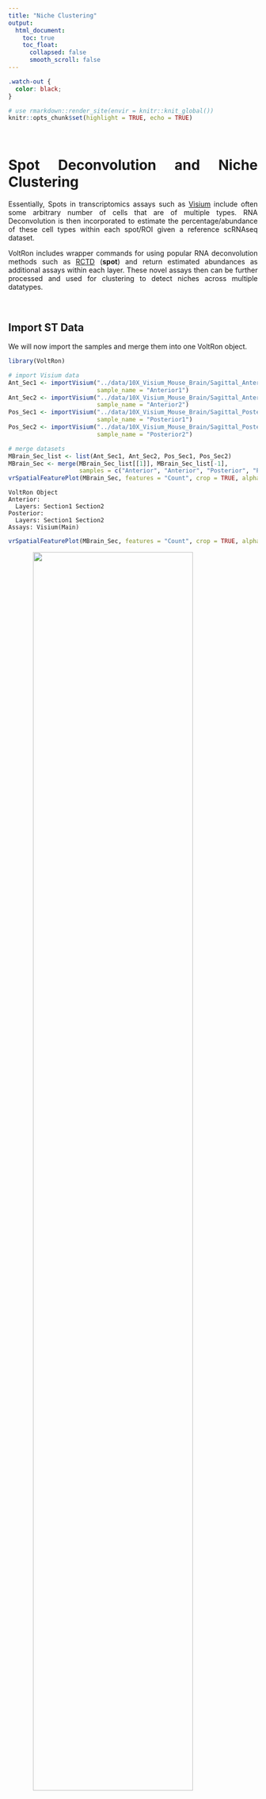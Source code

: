 ```yaml
---
title: "Niche Clustering"
output: 
  html_document:
    toc: true
    toc_float:
      collapsed: false
      smooth_scroll: false
---
```


<style>
.title{
  display: none;
}
body {
  text-align: justify
}
.center {
  display: block;
  margin-left: auto;
  margin-right: auto;
}
</style>

```css
.watch-out {
  color: black;
}
```

```r
# use rmarkdown::render_site(envir = knitr::knit_global())
knitr::opts_chunk$set(highlight = TRUE, echo = TRUE)
```

<br>

# Spot Deconvolution and Niche Clustering

Essentially, Spots in transcriptomics assays such as [Visium](https://www.10xgenomics.com/products/spatial-gene-expression) include often some arbitrary number of cells that are of multiple types. RNA Deconvolution is then incorporated to estimate the percentage/abundance of these cell types within each spot/ROI given a reference scRNAseq dataset. 

VoltRon includes wrapper commands for using popular RNA deconvolution methods such as [RCTD](https://www.nature.com/articles/s41587-021-00830-w) (**spot**) and return estimated abundances as additional assays within each layer. These novel assays then can be further processed and used for clustering to detect niches across multiple datatypes.

<!-- VoltRon includes wrapper commands for using popular RNA deconvolution methods such as [RCTD](https://www.nature.com/articles/s41587-021-00830-w) (**spot**), [SPOTlight](https://academic.oup.com/nar/article/49/9/e50/6129341) (**spot**) and [MuSiC](https://www.nature.com/articles/s41467-018-08023-x) (**ROI**), and return estimated abundances as additional assays within each layer. These novel assays then can be further processed and used for clustering to detect niches across multiple datatypes.   -->

<br>

## Import ST Data

We will now import the samples and merge them into one VoltRon object. 

```r
library(VoltRon)

# import Visium data
Ant_Sec1 <- importVisium("../data/10X_Visium_Mouse_Brain/Sagittal_Anterior/Section1/", 
                         sample_name = "Anterior1")
Ant_Sec2 <- importVisium("../data/10X_Visium_Mouse_Brain/Sagittal_Anterior/Section2/", 
                         sample_name = "Anterior2")
Pos_Sec1 <- importVisium("../data/10X_Visium_Mouse_Brain/Sagittal_Posterior/Section1/", 
                         sample_name = "Posterior1")
Pos_Sec2 <- importVisium("../data/10X_Visium_Mouse_Brain/Sagittal_Posterior/Section2/", 
                         sample_name = "Posterior2")

# merge datasets
MBrain_Sec_list <- list(Ant_Sec1, Ant_Sec2, Pos_Sec1, Pos_Sec2)
MBrain_Sec <- merge(MBrain_Sec_list[[1]], MBrain_Sec_list[-1], 
                    samples = c("Anterior", "Anterior", "Posterior", "Posterior"))
vrSpatialFeaturePlot(MBrain_Sec, features = "Count", crop = TRUE, alpha = 1, ncol = 2)
```

```
VoltRon Object 
Anterior: 
  Layers: Section1 Section2 
Posterior: 
  Layers: Section1 Section2 
Assays: Visium(Main) 
```

```r
vrSpatialFeaturePlot(MBrain_Sec, features = "Count", crop = TRUE, alpha = 1, ncol = 2)
```

<img width="80%" height="80%" src="images/decon_first_plot.png" class="center">

<br>

## Import scRNA data

We will now import the scRNA data for reference

```r
library(Seurat)
allen_reference <- readRDS("../data/10X_Visium_Mouse_Brain/allen_cortex.rds")

# process and reduce dimensionality
allen_reference <- SCTransform(allen_reference, ncells = 3000, verbose = FALSE) %>%
  RunPCA(verbose = FALSE) %>%
  RunUMAP(dims = 1:30)

# update labels and subset
allen_reference$subclass <- gsub("L2/3 IT", "L23 IT", allen_reference$subclass)
allen_reference <- allen_reference[,colnames(allen_reference)[!allen_reference@meta.data$subclass %in% "CR"]]

# visualize
Idents(allen_reference) <- "subclass"
gsubclass <- DimPlot(allen_reference, reduction = "umap", label = T) + NoLegend()
Idents(allen_reference) <- "class"
gclass <- DimPlot(allen_reference, reduction = "umap", label = T) + NoLegend()
gsubclass | gclass
```

<img width="95%" height="95%" src="images/decon_singlecell.png" class="center">

<br>

## Spot Deconvolution with RCTD

In order to integrate the scRNA data and the Visium data sets within the VoltRon objects, we will use **RCTD** algorithm which is accessible with the [spacexr](https://github.com/dmcable/spacexr) package. For all layers with a Visium data, an additional assay within the same layer with **_decon** postfix will be created. 

It is important at this stage to deconvolute the spots with phenotypically best suitable single cell reference. Hence, we subset and create aditional Seurat objects for each individual type of Visium assay. 

```r
# libraries for RCTD algorithm
library(spacexr)

# Deconvolute anterior and posterior Visium spots
MBrain_Sec <- getDeconvolution(MBrain_Sec, sc.object = allen_reference, 
                               sc.cluster = "subclass", max_cores = 6)
MBrain_Sec
```

```
VoltRon Object 
Anterior: 
  Layers: Section1 Section2 
Posterior: 
  Layers: Section1 Section2 
Assays: Visium_decon(Main) Visium 
```

We can now switch to the **Visium_decon** assays where features are now cell types from the scRNA reference and the data values are cell types percentages in each spot. 

```r
vrMainAssay(Vis_CRC) <- "Visium_decon"
vrFeatures(Vis_CRC)
```

```
 [1] "Astro"      "Endo"       "L23 IT"     "L4"         "L5 IT"      "L5 PT"     
 [7] "L6 CT"      "L6 IT"      "L6b"        "Lamp5"      "Macrophage" "Meis2"     
[13] "NP"         "Oligo"      "Peri"       "Pvalb"      "Serpinf1"   "SMC"       
[19] "Sncg"       "Sst"        "Vip"        "VLMC"          
```

These features (i.e. cell type abundances) can be visualized like any other feature. 

```r
vrSpatialFeaturePlot(MBrain_Sec, features = c("L4", "L5 PT", "Oligo", "Vip"), 
                     crop = TRUE, ncol = 2, alpha = 1, keep.scale = "all")
```

<img width="90%" height="90%" src="images/decon_spatialfeature_plot.png" class="center">

<br>

## Niche Clustering 

Relative cell type abundances that are learned by RCTD and stored within VoltRon can now be used to cluster spots. These groups or clusters of spots now can be realized as **niches**, regions within tissue sections that have a distinct cell type composition compared to other groups. 

We will now normalize and process relative cell type abundances to learn these niche clusters. Cell type abundance can be realized as [compositional data](https://en.wikipedia.org/wiki/Compositional_data), hence we incorporate **centred log ratio (CLR)** transformation for normalizing these relative abundances.

```r
MBrain_Sec <- normalizeData(MBrain_Sec, method = "CLR")
```

The CLR normalized assay have only 25 features, each representing a cell type from the single cell reference data. Hence, we can **directly calculate UMAP reductions from this feature set** without relying on a prior dimensionality reduction such as PCA.

VoltRon is also capable of calculating the UMAP reduction from normalized data slots. Hence, we build a UMAP reduction from CLR data. However, UMAP will always be calculated from a PCA reduction by default (if a PCA embedding is found in the object). 

```r
MBrain_Sec <- getUMAP(MBrain_Sec, assay = "Visium_decon", data.type = "norm")
vrEmbeddingPlot(MBrain_Sec, embedding = "umap", group.by = "Sample")
```

<img width="60%" height="60%" src="images/decon_embedding_sample.png" class="center">

<br>

Using normalized cell type abundances, we can now generate k-nearest neighbor graphs and cluster the graph using leiden method.  

```r
# get neighbors
MBrain_Sec <- getNeighbors(MBrain_Sec, assay = "Visium_decon", data.type = "norm")

# get clustering
MBrain_Sec <- getClusters(MBrain_Sec, resolution = 0.6)
```

## Visualization

VoltRon incorporates distinct plotting functions for, e.g. embeddings, coordinates, heatmap and even barplots. We can now map the clusters we have generated on the UMAP embeddings. 

```r
# visualize 
g1 <- vrEmbeddingPlot(MBrain_Sec, embedding = "umap", group.by = "Sample")
g2 <- vrEmbeddingPlot(MBrain_Sec, embedding = "umap", group.by = "clusters", label = TRUE)
g1 | g2
```

<img width="100%" height="100%" src="images/decon_embedding_clusters.png" class="center">

<br>

We can map these clusters on the tissue and investigate the locations of spots that are of similar niches. 

```r
vrSpatialPlot(MBrain_Sec, group.by = "clusters", crop = TRUE, alpha = 1)
```

<img width="80%" height="80%" src="images/decon_spatial_clusters.png" class="center">

<br>

<!-- <table> -->
<!-- <tr> -->
<!--   <td width="53%"><img width="100%" height="100%" src="images/decon_spatial_clusters.png" class="center"> </td> -->
<!--   <td width="46%"><img width="100%" height="100%" src="images/decon_heatmap_clusters.png" class="center"> </td> -->
<!-- </tr> -->
<!-- </table> -->

We use **vrHeatmapPlot** to investigate relative cell type abundances across clusters.

```r
vrHeatmapPlot(MBrain_Sec, features = vrFeatures(MBrain_Sec), group.by = "clusters", 
              show_row_names = T, show_heatmap_legend = T)
```

<img width="80%" height="80%" src="images/decon_heatmap_clusters.png" class="center">
<br>
